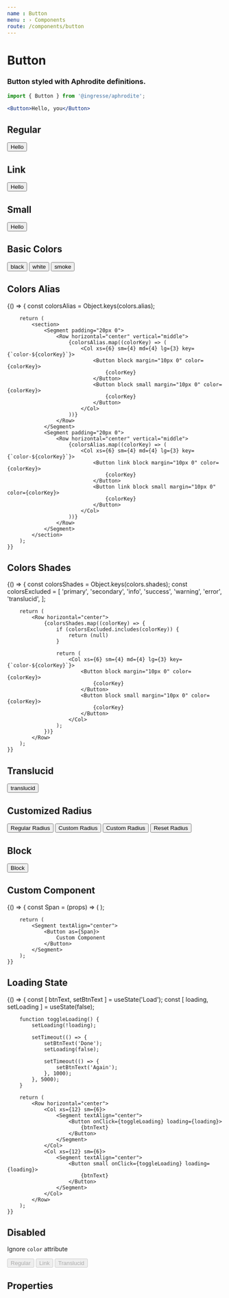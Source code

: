 ```yaml
---
name : Button
menu : › Components
route: /components/button
---
```




# Button
### Button styled with Aphrodite definitions.

```jsx
import { Button } from '@ingresse/aphrodite';

<Button>Hello, you</Button>
```


## Regular

<Playground>
    <Segment textAlign="center">
        <Button>
            Hello
        </Button>
    </Segment>
</Playground>


## Link

<Playground>
    <Segment textAlign="center">
        <Button link>
            Hello
        </Button>
    </Segment>
</Playground>


## Small

<Playground>
    <Segment textAlign="center">
        <Button small>
            Hello
        </Button>
    </Segment>
</Playground>


## Basic Colors

<Playground>
    <Row horizontal="center">
        <Col xs={12} sm={4}>
            <Segment padding="10px 20px" background={colors.get('info')}>
                <Button block margin="10px 0" color="black">
                    black
                </Button>
            </Segment>
        </Col>
        <Col xs={12} sm={4}>
            <Segment padding="10px 20px" background={colors.get('secondary')}>
                <Button block margin="10px 0" color="white">
                    white
                </Button>
            </Segment>
        </Col>
        <Col xs={12} sm={4}>
            <Segment padding="10px 20px" background={colors.get('success')}>
                <Button block margin="10px 0" color="smoke">
                    smoke
                </Button>
            </Segment>
        </Col>
    </Row>
</Playground>


## Colors Alias

<Playground>
    {() => {
        const colorsAlias = Object.keys(colors.alias);

        return (
            <section>
                <Segment padding="20px 0">
                    <Row horizontal="center" vertical="middle">
                        {colorsAlias.map((colorKey) => (
                            <Col xs={6} sm={4} md={4} lg={3} key={`color-${colorKey}`}>
                                <Button block margin="10px 0" color={colorKey}>
                                    {colorKey}
                                </Button>
                                <Button block small margin="10px 0" color={colorKey}>
                                    {colorKey}
                                </Button>
                            </Col>
                        ))}
                    </Row>
                </Segment>
                <Segment padding="20px 0">
                    <Row horizontal="center" vertical="middle">
                        {colorsAlias.map((colorKey) => (
                            <Col xs={6} sm={4} md={4} lg={3} key={`color-${colorKey}`}>
                                <Button link block margin="10px 0" color={colorKey}>
                                    {colorKey}
                                </Button>
                                <Button link block small margin="10px 0" color={colorKey}>
                                    {colorKey}
                                </Button>
                            </Col>
                        ))}
                    </Row>
                </Segment>
            </section>
        );
    }}
</Playground>


## Colors Shades

<Playground>
    {() => {
        const colorsShades   = Object.keys(colors.shades);
        const colorsExcluded = [
            'primary',
            'secondary',
            'info',
            'success',
            'warning',
            'error',
            'translucid',
        ];

        return (
            <Row horizontal="center">
                {colorsShades.map((colorKey) => {
                    if (colorsExcluded.includes(colorKey)) {
                        return (null)
                    }

                    return (
                        <Col xs={6} sm={4} md={4} lg={3} key={`color-${colorKey}`}>
                            <Button block margin="10px 0" color={colorKey}>
                                {colorKey}
                            </Button>
                            <Button block small margin="10px 0" color={colorKey}>
                                {colorKey}
                            </Button>
                        </Col>
                    );
                })}
            </Row>
        );
    }}
</Playground>


## Translucid

<Playground>
    <Row horizontal="center">
        <Col xs={12} sm={4} md={3}>
            <Segment padding="10px 20px" background={colors.get('success')}>
                <Button block margin="10px 0" color="translucid">
                    translucid
                </Button>
            </Segment>
        </Col>
    </Row>
</Playground>


## Customized Radius

<Playground>
    <Row horizontal="center">
        <Col xs={6} sm={3}>
            <Button block margin="10px 0">
                Regular Radius
            </Button>
        </Col>
        <Col xs={6} sm={3}>
            <Button block margin="10px 0" radius="12px">
                Custom Radius
            </Button>
        </Col>
        <Col xs={6} sm={3}>
            <Button block margin="10px 0" radius={6}>
                Custom Radius
            </Button>
        </Col>
        <Col xs={6} sm={3}>
            <Button block margin="10px 0" radius="0">
                Reset Radius
            </Button>
        </Col>
    </Row>
</Playground>


## Block

<Playground>
    <Button block>
        Block
    </Button>
</Playground>


## Custom Component

<Playground>
    {() => {
        const Span = (props) => (
            <span {...props} />
        );

        return (
            <Segment textAlign="center">
                <Button as={Span}>
                    Custom Component
                </Button>
            </Segment>
        );
    }}
</Playground>


## Loading State

<Playground>
    {() => {
        const [ btnText, setBtnText ] = useState('Load');
        const [ loading, setLoading ] = useState(false);

        function toggleLoading() {
            setLoading(!loading);

            setTimeout(() => {
                setBtnText('Done');
                setLoading(false);

                setTimeout(() => {
                    setBtnText('Again');
                }, 1000);
            }, 5000);
        }

        return (
            <Row horizontal="center">
                <Col xs={12} sm={6}>
                    <Segment textAlign="center">
                        <Button onClick={toggleLoading} loading={loading}>
                            {btnText}
                        </Button>
                    </Segment>
                </Col>
                <Col xs={12} sm={6}>
                    <Segment textAlign="center">
                        <Button small onClick={toggleLoading} loading={loading}>
                            {btnText}
                        </Button>
                    </Segment>
                </Col>
            </Row>
        );
    }}
</Playground>


## Disabled
Ignore `color` attribute

<Playground>
    <Segment textAlign="center">
        <Row horizontal="center">
            <Col xs={6} sm={4}>
                <Button disabled block color="success">
                    Regular
                </Button>
            </Col>
            <Col xs={6} sm={4}>
                <Button disabled block link color="success">
                    Link
                </Button>
            </Col>
            <Col xs={6} sm={4}>
                <Button disabled block translucid color="success">
                    Translucid
                </Button>
            </Col>
        </Row>
    </Segment>
</Playground>


## Properties
<Props of={Button} />

